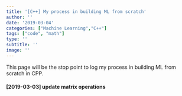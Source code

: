 ```yaml
---
title: '[C++] My process in building ML from scratch'
author: ''
date: '2019-03-04'
categories: ["Machine Learning","C++"]
tags: ["code", "math"]
type: ''
subtitle: ''
image: ''
---
```


This page will be the stop point to log my process in building ML from scratch in CPP.

#### **[2019-03-03] update matrix operations**
